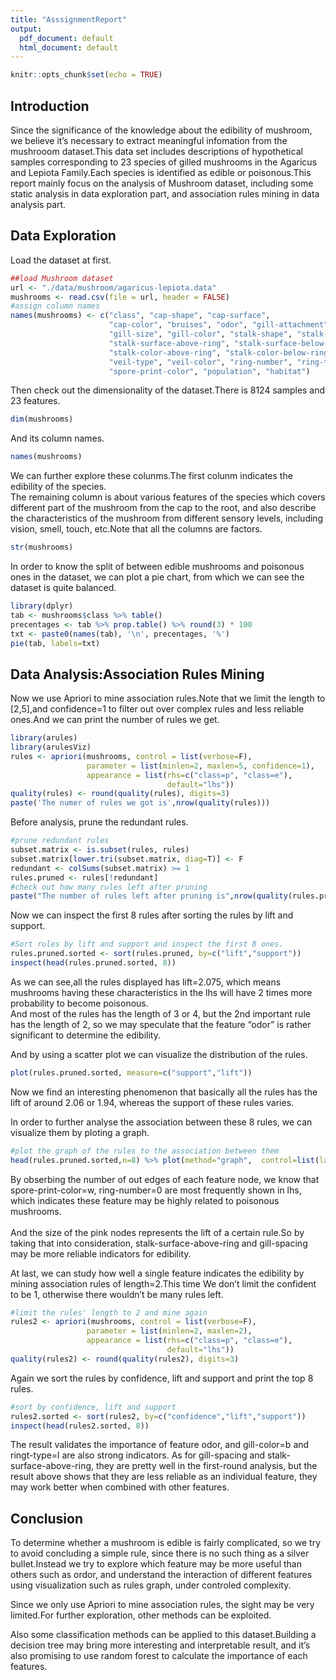 ```yaml
---
title: "AsssignmentReport"
output:
  pdf_document: default
  html_document: default
---
```


```r
knitr::opts_chunk$set(echo = TRUE)
```

## Introduction

  Since the significance of the knowledge about the edibility of mushroom, we believe it's necessary to extract meaningful infomation from the mushrooom dataset.This data set includes descriptions of hypothetical samples corresponding to 23 species of gilled mushrooms in the Agaricus and Lepiota Family.Each species is identified as edible or poisonous.This report mainly focus on the analysis of Mushroom dataset, including some static analysis in data exploration part, and association rules mining in data analysis part.  

## Data Exploration

  Load the dataset at first.

```r
##load Mushroom dataset
url <- "./data/mushroom/agaricus-lepiota.data"
mushrooms <- read.csv(file = url, header = FALSE)
#assign column names
names(mushrooms) <- c("class", "cap-shape", "cap-surface",
                      "cap-color", "bruises", "odor", "gill-attachment", "gill-spacing",
                      "gill-size", "gill-color", "stalk-shape", "stalk-root",
                      "stalk-surface-above-ring", "stalk-surface-below-ring",
                      "stalk-color-above-ring", "stalk-color-below-ring",
                      "veil-type", "veil-color", "ring-number", "ring-type",
                      "spore-print-color", "population", "habitat")
```

  Then check out the dimensionality of the dataset.There is 8124 samples and 23 features.
  
```r
dim(mushrooms)
```

  And its column names.
  
```r
names(mushrooms)
```

  <p>We can further explore these colunms.The first colunm indicates the edibility of the species.<br>
  The remaining column is about various features of the species which covers different part of the mushroom from the cap to the root, and also describe the characteristics of the mushroom from different sensory levels, including vision, smell, touch, etc.Note that all the columns are factors.</p>
  
```r
str(mushrooms)
```

  In order to know the split of between edible mushrooms and poisonous ones in the dataset, we can plot a pie chart, from which we can see the dataset is quite balanced.
  
```r
library(dplyr)
tab <- mushrooms$class %>% table()
precentages <- tab %>% prop.table() %>% round(3) * 100
txt <- paste0(names(tab), '\n', precentages, '%')
pie(tab, labels=txt)
```

## Data Analysis:Association Rules Mining

  Now we use Apriori to mine association rules.Note that we limit the length to [2,5],and confidence=1 to filter out over complex rules and less reliable ones.And we can print the number of rules we get.
  
```r
library(arules)
library(arulesViz)
rules <- apriori(mushrooms, control = list(verbose=F),
                 parameter = list(minlen=2, maxlen=5, confidence=1),
                 appearance = list(rhs=c("class=p", "class=e"),
                                   default="lhs"))
quality(rules) <- round(quality(rules), digits=3)
paste('The numer of rules we got is',nrow(quality(rules)))
```
  
  Before analysis, prune the redundant rules.
  
```r
#prune redundant rules
subset.matrix <- is.subset(rules, rules)
subset.matrix[lower.tri(subset.matrix, diag=T)] <- F
redundant <- colSums(subset.matrix) >= 1
rules.pruned <- rules[!redundant]
#check out how many rules left after pruning
paste("The number of rules left after pruning is",nrow(quality(rules.pruned)))
```
  
  Now we can inspect the first 8 rules after sorting the rules by lift and support. 
  
```r
#Sort rules by lift and support and inspect the first 8 ones.
rules.pruned.sorted <- sort(rules.pruned, by=c("lift","support"))
inspect(head(rules.pruned.sorted, 8))
```
  
  <p>As we can see,all the rules displayed has lift=2.075, which means mushrooms having these characteristics in the lhs will have 2 times more probability to become poisonous. <br>
  And most of the rules has the length of 3 or 4, but the 2nd important rule has the length of 2, so we may speculate that the feature "odor" is rather significant to determine the edibility.</p>

  And by using a scatter plot we can visualize the distribution of the rules.
  
```r
plot(rules.pruned.sorted, measure=c("support","lift"))
```
  
  Now we find an interesting phenomenon that basically all the rules has the lift of around 2.06 or 1.94, whereas the support of these rules varies.

  In order to further analyse the association between these 8 rules, we can visualize them by ploting a graph.
  
```r
#plot the graph of the rules to the association between them
head(rules.pruned.sorted,n=8) %>% plot(method="graph",  control=list(layout=igraph::in_circle()))
```
  
  <p>By obserbing the number of out edges of each feature node, we know that spore-print-color=w, ring-number=0 are most frequently shown in lhs, which indicates these feature may be highly related to poisonous mushrooms.<br>  
  And the size of the pink nodes represents the lift of a certain rule.So by taking that into consideration, stalk-surface-above-ring and gill-spacing may be more reliable indicators for edibility.</p>
  
  At last, we can study how well a single feature indicates the edibility by mining association rules of length=2.This time We don't limit the confident to be 1, otherwise there wouldn't be many rules left.
  
```r
#limit the rules' length to 2 and mine again
rules2 <- apriori(mushrooms, control = list(verbose=F),
                 parameter = list(minlen=2, maxlen=2),
                 appearance = list(rhs=c("class=p", "class=e"),
                                   default="lhs"))
quality(rules2) <- round(quality(rules2), digits=3)
```
  
  Again we sort the rules by confidence, lift and support and print the top 8 rules.

```r
#sort by confidence, lift and support 
rules2.sorted <- sort(rules2, by=c("confidence","lift","support"))
inspect(head(rules2.sorted, 8))
```
  
  The result validates the importance of feature odor, and gill-color=b and ringt-type=l are also strong indicators. As for gill-spacing and stalk-surface-above-ring, they are pretty well in the first-round analysis, but the result above shows that they are less reliable as an individual feature, they may work better when combined with other features. 
  
## Conclusion
  
  <p>To determine whether a mushroom is edible is fairly complicated, so we try to avoid concluding  a simple rule, since there is no such thing as a silver bullet.Instead we try to explore which feature may be more useful than others such as ordor, and understand the interaction of different features using visualization such as rules graph, under controled complexity.<br>
  
  Since we only use Apriori to mine association rules, the sight may be very limited.For further exploration, other methods can be exploited.<br>
  
  Also some classification methods can be applied to this dataset.Building a decision tree may bring more interesting and interpretable result, and it's also promising to use random forest to calculate the importance of each features.</p>  
  

